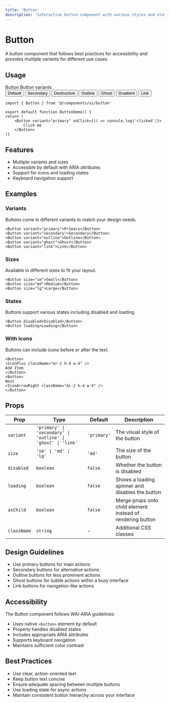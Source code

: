 ```yaml
---
title: 'Button'
description: 'Interactive button component with various styles and states.'
---
```


# Button

A button component that follows best practices for accessibility and provides multiple variants for different use cases.

## Usage

<Card size="md">
<CardHeader>
<CardTitle>Button</CardTitle>
<CardDescription>Button variants</CardDescription>
</CardHeader>
<CardContent >
<div className="flex gap-2 max-w-full justify-between">
    <Button variant="default" size="sm">Default</Button>
    <Button variant="secondary" size="sm">Secondary</Button>
    <Button variant="destructive" size="sm">Destructive</Button>
    <Button variant="outline" size="sm">Outline</Button>
    <Button variant="ghost" size="sm">Ghost</Button>
    <Button variant="gradient" size="sm">Gradient</Button>
    <Button variant="link" size="sm">Link</Button>
</div>
</CardContent>
</Card>


```tsx
import { Button } from '@/components/ui/button'

export default function ButtonDemo() {
return (
    <Button variant="primary" onClick={() => console.log('clicked')}>
        Click me
    </Button>
)}
```


## Features

- Multiple variants and sizes
- Accessible by default with ARIA attributes
- Support for icons and loading states
- Keyboard navigation support

## Examples

### Variants

Buttons come in different variants to match your design needs.

```tsx
<Button variant="primary">Primary</Button>
<Button variant="secondary">Secondary</Button>
<Button variant="outline">Outline</Button>
<Button variant="ghost">Ghost</Button>
<Button variant="link">Link</Button>
```


### Sizes

Available in different sizes to fit your layout.


```tsx
<Button size="sm">Small</Button>
<Button size="md">Medium</Button>
<Button size="lg">Large</Button>
```

### States

Buttons support various states including disabled and loading.


```tsx
<Button disabled>Disabled</Button>
<Button loading>Loading</Button>
```


### With Icons

Buttons can include icons before or after the text.


```tsx
<Button>
<IconPlus className="mr-2 h-4 w-4" />
Add Item
</Button>
<Button>
Next
<IconArrowRight className="ml-2 h-4 w-4" />
</Button>
```


## Props

| Prop | Type | Default | Description |
|------|------|---------|-------------|
| `variant` | `'primary' \| 'secondary' \| 'outline' \| 'ghost' \| 'link'` | `'primary'` | The visual style of the button |
| `size` | `'sm' \| 'md' \| 'lg'` | `'md'` | The size of the button |
| `disabled` | `boolean` | `false` | Whether the button is disabled |
| `loading` | `boolean` | `false` | Shows a loading spinner and disables the button |
| `asChild` | `boolean` | `false` | Merge props onto child element instead of rendering button |
| `className` | `string` | - | Additional CSS classes |

## Design Guidelines

- Use primary buttons for main actions
- Secondary buttons for alternative actions
- Outline buttons for less prominent actions
- Ghost buttons for subtle actions within a busy interface
- Link buttons for navigation-like actions

## Accessibility

The Button component follows WAI-ARIA guidelines:

- Uses native `<button>` element by default
- Properly handles disabled states
- Includes appropriate ARIA attributes
- Supports keyboard navigation
- Maintains sufficient color contrast

## Best Practices

- Use clear, action-oriented text
- Keep button text concise
- Ensure adequate spacing between multiple buttons
- Use loading state for async actions
- Maintain consistent button hierarchy across your interface
